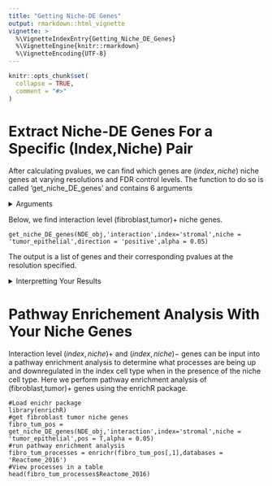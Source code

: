```yaml
---
title: "Getting Niche-DE Genes"
output: rmarkdown::html_vignette
vignette: >
  %\VignetteIndexEntry{Getting_Niche_DE_Genes}
  %\VignetteEngine{knitr::rmarkdown}
  %\VignetteEncoding{UTF-8}
---
```


```r
knitr::opts_chunk$set(
  collapse = TRUE,
  comment = "#>"
)
```


# Extract Niche-DE Genes For a Specific (Index,Niche) Pair
 After calculating pvalues, we can find which genes are $(index,niche)$ niche genes at varying resolutions and FDR control levels. The function to do so is called 'get_niche_DE_genes' and contains 6 arguments
 
 <details>
  <summary>Arguments</summary>
  
+ object: A niche-DE object
+ test.level: The resolution at which  to return genes. There are three choices for test.level;gene level, cell type level, and interaction level.
+ index: The index cell type of interest
+ niche: The niche cell type of interest
+ direction:  Character indicating whether to return genes that are (index,niche)+ patterns (direction = 'positive') or (index,niche)- (direction = 'negative'). Default value is 'positive'.
+ alpha: The level at which to perform the benjamini-hochberg procedure at each resolution level. Default value is 0.05.\
</details>

Below, we find interaction level (fibroblast,tumor)+ niche genes.
```
get_niche_DE_genes(NDE_obj,'interaction',index='stromal',niche = 'tumor_epithelial',direction = 'positive',alpha = 0.05)
```
The output is a list of genes and their corresponding pvalues at the resolution specified.

<details>
  <summary>Interpretting Your Results</summary>
  Assume that the direction parameter is set to 'positive'. The interpretation of your output will differ based on the resolution chosen.
 
+ Test.level = gene: Genes outputted show some sign of being a niche gene for some $(index,niche)$ pair.
+ Test.level = cell type: Genes outputted are significantly niche up or down regulated in the index cell. The niche cell type is unknown.
+ Test.level = interaction: Genes outputted are significantly upregulated in the index cell type when in the presence of the niche cell type. If 'pos' = 'False' then Genes outputted are significantly downregulated in the index cell type when in the presence of the niche cell type.
  
  
  </details>
  
  # Pathway Enrichement Analysis With Your Niche Genes
  Interaction level $(index,niche)+$ and $(index,niche)-$ genes can be input into a pathway enrichment analysis to determine what processes are being up and downregulated in the index cell type when in the presence of the niche cell type. Here we perform pathway enrichment analysis of (fibroblast,tumor)+ genes using the enrichR package.
```
#Load enichr package
library(enrichR)
#get fibroblast tumor niche genes
fibro_tum_pos = get_niche_DE_genes(NDE_obj,'interaction',index='stromal',niche = 'tumor_epithelial',pos = T,alpha = 0.05)
#run pathway enrichment analysis
fibro_tum_processes = enrichr(fibro_tum_pos[,1],databases = 'Reactome_2016')
#View processes in a table
head(fibro_tum_processes$Reactome_2016)
```

